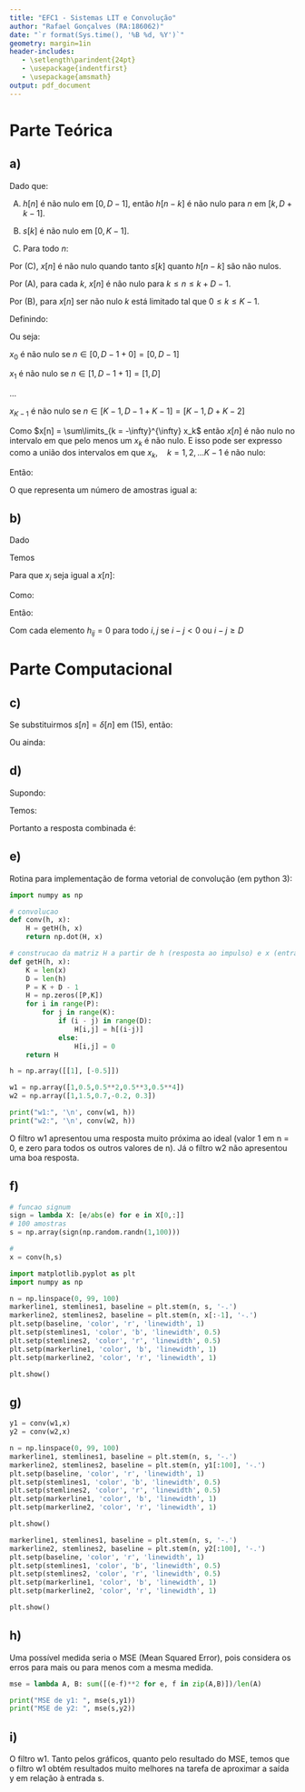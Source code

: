 ```yaml
---
title: "EFC1 - Sistemas LIT e Convolução"
author: "Rafael Gonçalves (RA:186062)"
date: "`r format(Sys.time(), '%B %d, %Y')`"
geometry: margin=1in
header-includes:
   - \setlength\parindent{24pt}
   - \usepackage{indentfirst}
   - \usepackage{amsmath}
output: pdf_document
---
```


# Parte Teórica

## a)

Dado que:

(A) $h[n]$ é não nulo em $[0, D-1]$, então $h[n-k]$ é não nulo para $n$ em $[k, D+k-1]$.

(B) $s[k]$ é não nulo em $[0, K-1]$.

(C) Para todo $n$:
\begin{align*}
    x[n]  =  \sum \limits_{k = -\infty}^{\infty}s[k]h[n-k]
\end{align*}

Por (C), $x[n]$ é não nulo quando tanto $s[k]$ quanto $h[n-k]$ são não nulos.

Por (A), para cada $k$, $x[n]$ é não nulo para $k \leq n \leq k + D-1$.

Por (B), para $x[n]$ ser não nulo $k$ está limitado tal que $0 \leq k \leq K -1$.
\hfill\break

Definindo:
\begin{equation}
    x_k[n, k], \quad k \leq n \leq D - 1 + k \quad \text{ e } \quad k = 1, 2, ..., K-1
\end{equation}

Ou seja:

$x_0$ é não nulo se $n \in [0, D - 1 + 0] = [0, D - 1]$

$x_1$ é não nulo se $n \in [1, D - 1 + 1] = [1, D]$

$...$

$x_{K-1}$ é não nulo se $n \in [K-1, D - 1 + K - 1] = [K-1, D + K - 2]$
\hfill\break

Como $x[n] = \sum\limits_{k = -\infty}^{\infty} x_k$ então $x[n]$ é não nulo no intervalo em que pelo menos um $x_k$ é não nulo. E isso pode ser expresso como a união dos intervalos em que $x_k, \quad k = 1, 2, ... K-1$ é não nulo:

\begin{equation}
    n = [0, D-1] \cup [1, D -1 +1] \cup ... \cup [K - 1, D - 1 + K - 1]
\end{equation}

Então:

\begin{equation}
    0 \leq n \leq K + D - 2
\end{equation}

O que representa um número de amostras igual a:

\begin{equation}
P = K + D - 1
\end{equation}

## b)

Dado 
\begin{equation}
    \mathbf{x} = \mathbf{Hs}
\end{equation}
\begin{equation}
\mathbf{x} = [ x_0, x_1, ... x_{P-1}]^{T}
\end{equation}

\begin{center}
$\mathbf{x} \in \mathbb{R}^{P \times 1}, \quad \mathbf{H} \in \mathbb{R}^{P \times K}, \quad \mathbf{s} \in \mathbb{R}^{K \times 1}$
\end{center}

Temos
\begin{equation}
x_{i} = \sum\limits_{k = 0}^{K-1}h_{ik}s_k, \quad i = 0, 1, ... P-1
\end{equation}

Para que $x_i$ seja igual a $x[n]$:

\begin{equation}
x_{i} = \sum\limits_{k = 0}^{K-1}h_{ik}s_k = \sum \limits_{k = -\infty}^{\infty}s[k]h[n-k] = x[n]
\end{equation}

Como:
\begin{equation}
\sum \limits_{k = -\infty}^{-1}s[k]h[n-k] = \sum \limits_{k = K}^{\infty}s[k]h[n-k] = 0
\end{equation}

\begin{equation}
s_k = s[k]
\end{equation}

Então:

\begin{equation}
x_{i} = \sum \limits_{k = 0}^{K-1}h_{ik}s[k] = \sum \limits_{k = 0}^{K-1}h[n-k]s[k] = x[n]
\end{equation}

\begin{equation}
h_{ik} = h[n - k],  \quad i = n
\end{equation}

\begin{equation}
\mathbf{H} =
\begin{bmatrix}
  h[0 - 0] & h[0 - 1] & \cdots  & h[0 - (K - 1)] \\
  h[1 - 0] & h[1 - 1] & \cdots  & h[1 - (K - 1)] \\
  \vdots   & \vdots & \ddots & \vdots \\
  h[P - 1 - 0] & h[P - 1 - 1] & \cdots  & h[P - 1 - (K - 1)] \\
\end{bmatrix}
\end{equation}
\break

\begin{equation}
\mathbf{H} =
\begin{bmatrix}
  h[0] & h[- 1] & \cdots  & h[1 - K] \\
  h[1] & h[0] & \cdots  & h[2 - K] \\
  \vdots   & \vdots & \ddots & \vdots \\
  h[P - 1] & h[P - 2] & \cdots  & h[P - K] \\
\end{bmatrix}
\end{equation}
\break

Com cada elemento $h_{ij} = 0$ para todo $i, j$ se $i - j < 0$ ou $i - j \geq D$

\break\vfill

# Parte Computacional

## c)

\begin{equation}
x[n] = s[n] - 0.5 s[n-1]
\end{equation}

Se substituirmos $s[n] = \delta[n]$ em (15), então:

\begin{equation}
h[n] = \delta[n] - 0.5 \delta [n - 1]
\end{equation}

Ou ainda:

\begin{equation}
\mathbf{h} = [ 1, -0.5]
\end{equation}

## d)

Supondo: 

\begin{equation}
\mathbf{y} = \mathbf{W}\mathbf{x} = \mathbf{s}
\end{equation}

\begin{equation}
\mathbf{x} = \mathbf{H}\mathbf{s}
\end{equation}

Temos:

\begin{equation}
\mathbf{y} = \mathbf{W}\mathbf{H}\mathbf{s} = \mathbf{s}
\end{equation}

Portanto a resposta combinada é:

\begin{equation}
\mathbf{W} \mathbf{H} = \mathbf{I}
\end{equation}

\begin{equation}
\mathbf{I} = \mathbf{W}\mathbf{H} = 
\begin{bmatrix}
    1 & 0 & \cdots & 0 \\
    0 & 1 & \cdots & 0 \\
    \vdots &\vdots & \ddots & \vdots \\
    0 & 0 & \cdots & 1 \\
\end{bmatrix}
\end{equation}

\begin{equation}
    \mathbf{y} = \mathbf{I} \mathbf{s} = \mathbf{s}
\end{equation}

\break\vfill

## e)

Rotina para implementação de forma vetorial de convolução (em python 3):
```python
import numpy as np

# convolucao
def conv(h, x):
    H = getH(h, x)
    return np.dot(H, x)

# construcao da matriz H a partir de h (resposta ao impulso) e x (entrada)
def getH(h, x):
    K = len(x)
    D = len(h)
    P = K + D - 1
    H = np.zeros([P,K])
    for i in range(P):
        for j in range(K):
            if (i - j) in range(D):
                H[i,j] = h[(i-j)]
            else:
                H[i,j] = 0
    return H
```

```python
h = np.array([[1], [-0.5]])

w1 = np.array([1,0.5,0.5**2,0.5**3,0.5**4])
w2 = np.array([1,1.5,0.7,-0.2, 0.3])
```

```python
print("w1:", '\n', conv(w1, h))
print("w2:", '\n', conv(w2, h))
```

O filtro w1 apresentou uma resposta muito próxima ao ideal (valor 1 em n = 0, e zero para todos os outros valores de n). Já o filtro w2 não apresentou uma boa resposta.

\break\vfill

## f)
```python
# funcao signum
sign = lambda X: [e/abs(e) for e in X[0,:]]
# 100 amostras
s = np.array(sign(np.random.randn(1,100)))

#
x = conv(h,s)
```

```python
import matplotlib.pyplot as plt
import numpy as np

n = np.linspace(0, 99, 100)
markerline1, stemlines1, baseline = plt.stem(n, s, '-.')
markerline2, stemlines2, baseline = plt.stem(n, x[:-1], '-.')
plt.setp(baseline, 'color', 'r', 'linewidth', 1)
plt.setp(stemlines1, 'color', 'b', 'linewidth', 0.5)
plt.setp(stemlines2, 'color', 'r', 'linewidth', 0.5)
plt.setp(markerline1, 'color', 'b', 'linewidth', 1)
plt.setp(markerline2, 'color', 'r', 'linewidth', 1)

plt.show()
```

## g)

```python
y1 = conv(w1,x)
y2 = conv(w2,x)
```

```python
n = np.linspace(0, 99, 100)
markerline1, stemlines1, baseline = plt.stem(n, s, '-.')
markerline2, stemlines2, baseline = plt.stem(n, y1[:100], '-.')
plt.setp(baseline, 'color', 'r', 'linewidth', 1)
plt.setp(stemlines1, 'color', 'b', 'linewidth', 0.5)
plt.setp(stemlines2, 'color', 'r', 'linewidth', 0.5)
plt.setp(markerline1, 'color', 'b', 'linewidth', 1)
plt.setp(markerline2, 'color', 'r', 'linewidth', 1)

plt.show()
```
```python
markerline1, stemlines1, baseline = plt.stem(n, s, '-.')
markerline2, stemlines2, baseline = plt.stem(n, y2[:100], '-.')
plt.setp(baseline, 'color', 'r', 'linewidth', 1)
plt.setp(stemlines1, 'color', 'b', 'linewidth', 0.5)
plt.setp(stemlines2, 'color', 'r', 'linewidth', 0.5)
plt.setp(markerline1, 'color', 'b', 'linewidth', 1)
plt.setp(markerline2, 'color', 'r', 'linewidth', 1)

plt.show()
```

## h)

Uma possível medida seria o MSE (Mean Squared Error), pois considera os erros para mais ou para menos com a mesma medida.
\begin{equation}
E = \frac{1}{N}\sum\limits_{i = 0}^{N}(s_i - y_i)^2
\end{equation}

```python
mse = lambda A, B: sum([(e-f)**2 for e, f in zip(A,B)])/len(A)

print("MSE de y1: ", mse(s,y1))
print("MSE de y2: ", mse(s,y2))
```

## i)

O filtro w1. Tanto pelos gráficos, quanto pelo resultado do MSE, temos que o filtro w1 obtém resultados muito melhores na tarefa de aproximar a saída y em relação à entrada s.
